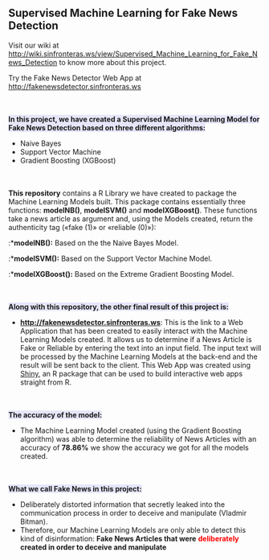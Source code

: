 == Supervised Machine Learning for Fake News Detection ==
Visit our wiki at http://wiki.sinfronteras.ws/view/Supervised_Machine_Learning_for_Fake_News_Detection to know more about this project.

Try the Fake News Detector Web App at http://fakenewsdetector.sinfronteras.ws


<br />
<br />
<span style="background:#E6E6FA ">'''In this project, we have created a Supervised Machine Learning Model for Fake News Detection based on three different algorithms:'''</span>
* Naive Bayes
* Support Vector Machine
* Gradient Boosting (XGBoost)


<br />
<br />
'''This repository''' contains a R Library we have created to package the Machine Learning Models built. This package contains essentially three functions: '''modelNB()''',  '''modelSVM()''' and '''modelXGBoost()'''. These functions take a news article as argument and, using the Models created, return the authenticity tag («fake (1)» or «reliable (0)»):
:*'''modelNB():''' Based on the the Naive Bayes Model.
:*'''modelSVM():''' Based on the Support Vector Machine Model.
:*'''modelXGBoost():''' Based on the Extreme Gradient Boosting Model.


<br />
<br />
<span style="background:#E6E6FA ">''' Along with this repository, the other final result of this project is:'''</span>
*<span style="color:#FF0000">'''http://fakenewsdetector.sinfronteras.ws'''</span>: This is the link to a Web Application that has been created to easily interact with the Machine Learning Models created. It allows us to determine if a News Article is Fake or Reliable by entering the text into an input field. The input text will be processed by the Machine Learning Models at the back-end and the result will be sent back to the client. This Web App was created using [http://shiny.rstudio.com/ Shiny], an R package that can be used to build interactive web apps straight from R.


<br />
<br />
<span style="background:#E6E6FA "> '''The accuracy of the model:'''</span>
*The Machine Learning Model created (using the Gradient Boosting algorithm) was able to determine the reliability of News Articles with an accuracy of '''78.86%''' we show the accuracy we got for all the models created.


<br />
<br />
<span style="background:#E6E6FA "> '''What we call Fake News in this project:'''</span>
*Deliberately distorted information that secretly leaked into the communication process in order to deceive and manipulate (Vladmir Bitman).
*Therefore, our Machine Learning Models are only able to detect this kind of disinformation: '''Fake News Articles that were''' <span style="color:#FF0000">'''deliberately'''</span> '''created in order to deceive and manipulate'''


